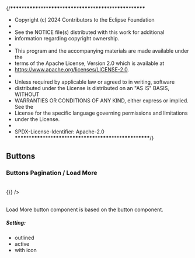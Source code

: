 {/**\*\*\*\***\*\***\*\*\*\***\*\*\*\***\*\*\*\***\*\***\*\*\*\***\***\*\*\*\***\*\***\*\*\*\***\*\*\*\***\*\*\*\***\*\***\*\*\*\***

- Copyright (c) 2024 Contributors to the Eclipse Foundation
-
- See the NOTICE file(s) distributed with this work for additional
- information regarding copyright ownership.
-
- This program and the accompanying materials are made available under the
- terms of the Apache License, Version 2.0 which is available at
- https://www.apache.org/licenses/LICENSE-2.0.
-
- Unless required by applicable law or agreed to in writing, software
- distributed under the License is distributed on an "AS IS" BASIS, WITHOUT
- WARRANTIES OR CONDITIONS OF ANY KIND, either express or implied. See the
- License for the specific language governing permissions and limitations
- under the License.
-
- SPDX-License-Identifier: Apache-2.0
  **\*\*\*\***\*\***\*\*\*\***\*\*\*\***\*\*\*\***\*\***\*\*\*\***\***\*\*\*\***\*\***\*\*\*\***\*\*\*\***\*\*\*\***\*\***\*\*\*\***/}


<Meta title="Design Guidelines/Buttons" />

## Buttons

### Buttons Pagination / Load More

<br />

<SharedThemeProvider>
  <SharedCssBaseline />
  <LoadMoreButton label="load more" color="primary" onClick={() => {}} />
</SharedThemeProvider>

<br />
<br />

Load More button component is based on the button component.

##### Setting:

- outlined
- active
- with icon
